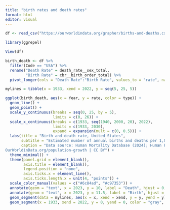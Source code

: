```yaml
---
title: "birth rates and death rates"
format: html
editor: visual
---
```


```r
df <- read_csv("https://ourworldindata.org/grapher/births-and-deaths.csv?v=1&csvType=full&useColumnShortNames=true")

library(ggrepel)


```


```r
View(df)

birth_death <- df %>% 
  filter(Code == "USA") %>% 
  rename("Death Rate" = death_rate__sex_total, 
         "Birth Rate" = cbr__birth_order_total) %>% 
  pivot_longer(cols = "Death Rate":"Birth Rate", values_to = "rate", names_to = "type")

mylines = tibble(x = 1933, xend = 2022, y = seq(5, 25, 5))

```


```r
ggplot(birth_death, aes(x = Year, y = rate, color = type)) +
  geom_line() +
  geom_point() +
  scale_y_continuous(breaks = seq(0, 25, by = 5), 
                     limits = c(0, 26)) +
  scale_x_continuous(breaks = c(1933, seq(1940, 2000, 20), 2022), 
                     limits = c(1933, 2030),
                     expand = expansion(mult = c(0, 0.5))) +
  labs(title = "Birth and death rate, United States",
       subtitle = "Estimated number of annual births and deaths per 1,000",
       caption = "Data source: Human Mortality Database (2024); Human Fertility Database (2024) – Learn more about this data\n
OurWorldinData.org/population-growth | CC BY") +
  theme_minimal() +
  theme(panel.grid = element_blank(),
        axis.title = element_blank(),
        legend.position = "none",
        axis.ticks.x = element_line(),
        axis.ticks.length.x = unit(4, "points")) +
  scale_color_manual(values = c("#6c84ad", "#c97353")) +
  annotate(geom = "text", x = 2023, y = 10, label = "Death", hjust = 0, color = "#c97353", size = 3) +
  annotate(geom = "text", x = 2023, y = 11.5, label = "Birth", hjust = 0, color = "#6c84ad", size = 3) +
  geom_segment(data = mylines, aes(x = x, xend = xend, y = y, yend = y), color = "lightgray", lty = 2) +
  geom_segment(x = 1933, xend = 2022, y = 0, yend = 0, color = "gray", size = .75)
  

```
